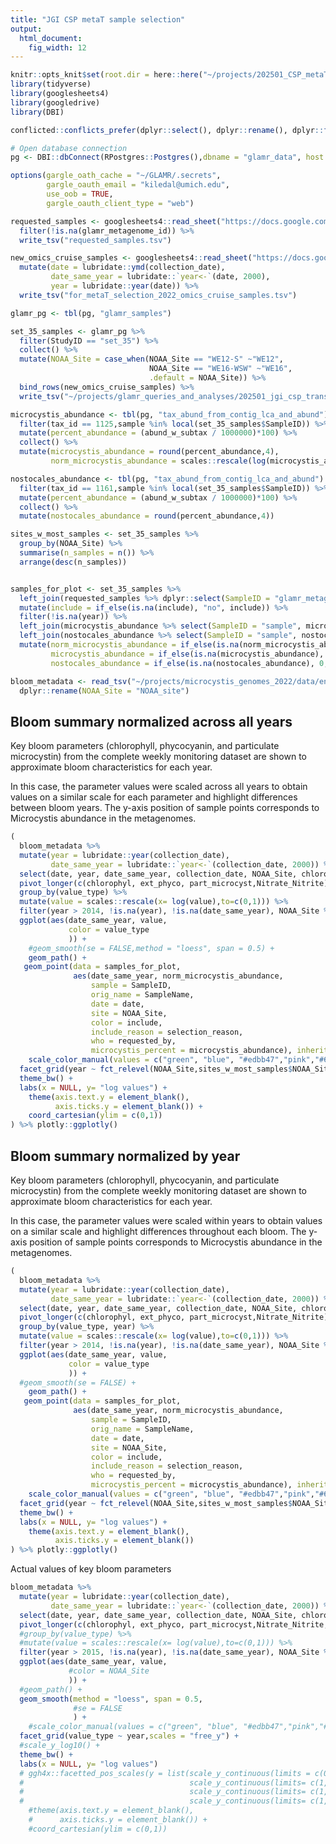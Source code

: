 ```yaml
---
title: "JGI CSP metaT sample selection"
output:
  html_document: 
    fig_width: 12
---
```



```r
knitr::opts_knit$set(root.dir = here::here("~/projects/202501_CSP_metaT_selection"))
library(tidyverse)
library(googlesheets4)
library(googledrive)
library(DBI)

conflicted::conflicts_prefer(dplyr::select(), dplyr::rename(), dplyr::filter(), dplyr::lag(),base::as.data.frame())

# Open database connection
pg <- DBI::dbConnect(RPostgres::Postgres(),dbname = "glamr_data", host = "cayman.earth.lsa.umich.edu", port = "5432", user = "glamr_admin", password = "glamr2023")
```


```r

options(gargle_oath_cache = "~/GLAMR/.secrets",
        gargle_oauth_email = "kiledal@umich.edu",
        use_oob = TRUE,
        gargle_oauth_client_type = "web")

requested_samples <- googlesheets4::read_sheet("https://docs.google.com/spreadsheets/d/1EEx7MrQ0Etqqmx0HNvP6We7u3MumdbKs7WQK743HxC8/edit?gid=1556500356#gid=1556500356",sheet = "metaT_requests",range = "A1:H1000") %>% 
  filter(!is.na(glamr_metagenome_id)) %>% 
  write_tsv("requested_samples.tsv")

new_omics_cruise_samples <- googlesheets4::read_sheet("https://docs.google.com/spreadsheets/d/1EEx7MrQ0Etqqmx0HNvP6We7u3MumdbKs7WQK743HxC8/edit?gid=1556500356#gid=1556500356",sheet = "for_metaT_selection_2022_omics_cruise_samples") %>%
  mutate(date = lubridate::ymd(collection_date),
         date_same_year = lubridate::`year<-`(date, 2000),
         year = lubridate::year(date)) %>% 
  write_tsv("for_metaT_selection_2022_omics_cruise_samples.tsv")
```

```r
glamr_pg <- tbl(pg, "glamr_samples")

set_35_samples <- glamr_pg %>% 
  filter(StudyID == "set_35") %>% 
  collect() %>% 
  mutate(NOAA_Site = case_when(NOAA_Site == "WE12-S" ~"WE12",
                               NOAA_Site == "WE16-WSW" ~"WE16",
                               .default = NOAA_Site)) %>% 
  bind_rows(new_omics_cruise_samples) %>% 
  write_tsv("~/projects/glamr_queries_and_analyses/202501_jgi_csp_transcriptomes/set_35_metagenomes.tsv")

microcystis_abundance <- tbl(pg, "tax_abund_from_contig_lca_and_abund") %>% 
  filter(tax_id == 1125,sample %in% local(set_35_samples$SampleID)) %>% 
  mutate(percent_abundance = (abund_w_subtax / 1000000)*100) %>% 
  collect() %>% 
  mutate(microcystis_abundance = round(percent_abundance,4),
         norm_microcystis_abundance = scales::rescale(log(microcystis_abundance),to=c(0,1)))

nostocales_abundance <- tbl(pg, "tax_abund_from_contig_lca_and_abund") %>% 
  filter(tax_id == 1161,sample %in% local(set_35_samples$SampleID)) %>% 
  mutate(percent_abundance = (abund_w_subtax / 1000000)*100) %>% 
  collect() %>% 
  mutate(nostocales_abundance = round(percent_abundance,4))

sites_w_most_samples <- set_35_samples %>% 
  group_by(NOAA_Site) %>% 
  summarise(n_samples = n()) %>% 
  arrange(desc(n_samples))


samples_for_plot <- set_35_samples %>% 
  left_join(requested_samples %>% dplyr::select(SampleID = "glamr_metagenome_id", selection_reason, include, requested_by, notes)) %>% 
  mutate(include = if_else(is.na(include), "no", include)) %>% 
  filter(!is.na(year)) %>% 
  left_join(microcystis_abundance %>% select(SampleID = "sample", microcystis_abundance, norm_microcystis_abundance)) %>% 
  left_join(nostocales_abundance %>% select(SampleID = "sample", nostocales_abundance)) %>% 
  mutate(norm_microcystis_abundance = if_else(is.na(norm_microcystis_abundance), 0, norm_microcystis_abundance),
         microcystis_abundance = if_else(is.na(microcystis_abundance), 0, microcystis_abundance),
         nostocales_abundance = if_else(is.na(nostocales_abundance), 0, nostocales_abundance))
```


```r
bloom_metadata <- read_tsv("~/projects/microcystis_genomes_2022/data/env_data/merged_env_data_GLAMR.tsv") %>% 
  dplyr::rename(NOAA_Site = "NOAA_site")
```

## Bloom summary normalized across all years
Key bloom parameters (chlorophyll, phycocyanin, and particulate microcystin) from the complete weekly monitoring dataset are shown to approximate bloom characteristics for each year. 

In this case, the parameter values were scaled across all years to obtain values on a similar scale for each parameter and highlight differences between bloom years. The y-axis position of sample points corresponds to Microcystis abundance in the metagenomes.
```r
(
  bloom_metadata %>% 
  mutate(year = lubridate::year(collection_date),
         date_same_year = lubridate::`year<-`(collection_date, 2000)) %>% 
  select(date, year, date_same_year, collection_date, NOAA_Site, chlorophyl, ext_phyco, part_microcyst,Nitrate_Nitrite) %>% 
  pivot_longer(c(chlorophyl, ext_phyco, part_microcyst,Nitrate_Nitrite), names_to = "value_type",values_to = "value") %>% 
  group_by(value_type) %>% 
  mutate(value = scales::rescale(x= log(value),to=c(0,1))) %>% 
  filter(year > 2014, !is.na(year), !is.na(date_same_year), NOAA_Site %in% samples_for_plot$NOAA_Site) %>% 
  ggplot(aes(date_same_year, value, 
             color = value_type
             )) +
    #geom_smooth(se = FALSE,method = "loess", span = 0.5) +
    geom_path() +
   geom_point(data = samples_for_plot,
              aes(date_same_year, norm_microcystis_abundance, 
                  sample = SampleID, 
                  orig_name = SampleName,
                  date = date, 
                  site = NOAA_Site, 
                  color = include, 
                  include_reason = selection_reason, 
                  who = requested_by, 
                  microcystis_percent = microcystis_abundance), inherit.aes = FALSE, size = 2.5) +
    scale_color_manual(values = c("green", "blue", "#edbb47","pink","#6c5a8f", "red", "#46874a")) + 
  facet_grid(year ~ fct_relevel(NOAA_Site,sites_w_most_samples$NOAA_Site),scales = "free_x") +
  theme_bw() +
  labs(x = NULL, y= "log values") +
    theme(axis.text.y = element_blank(),
          axis.ticks.y = element_blank()) +
    coord_cartesian(ylim = c(0,1))
) %>% plotly::ggplotly()
```


## Bloom summary normalized by year
Key bloom parameters (chlorophyll, phycocyanin, and particulate microcystin) from the complete weekly monitoring dataset are shown to approximate bloom characteristics for each year. 

In this case, the parameter values were scaled within years to obtain values on a similar scale and highlight differences throughout each bloom.  The y-axis position of sample points corresponds to Microcystis abundance in the metagenomes.
```r
(
  bloom_metadata %>% 
  mutate(year = lubridate::year(collection_date),
         date_same_year = lubridate::`year<-`(collection_date, 2000)) %>% 
  select(date, year, date_same_year, collection_date, NOAA_Site, chlorophyl, ext_phyco, part_microcyst,Nitrate_Nitrite) %>% 
  pivot_longer(c(chlorophyl, ext_phyco, part_microcyst,Nitrate_Nitrite), names_to = "value_type",values_to = "value") %>% 
  group_by(value_type, year) %>% 
  mutate(value = scales::rescale(x= log(value),to=c(0,1))) %>% 
  filter(year > 2014, !is.na(year), !is.na(date_same_year), NOAA_Site %in% samples_for_plot$NOAA_Site) %>% 
  ggplot(aes(date_same_year, value, 
             color = value_type
             )) +
  #geom_smooth(se = FALSE) +
    geom_path() +
   geom_point(data = samples_for_plot,
              aes(date_same_year, norm_microcystis_abundance, 
                  sample = SampleID, 
                  orig_name = SampleName,
                  date = date, 
                  site = NOAA_Site, 
                  color = include, 
                  include_reason = selection_reason, 
                  who = requested_by, 
                  microcystis_percent = microcystis_abundance), inherit.aes = FALSE, size = 2.5) +
    scale_color_manual(values = c("green", "blue", "#edbb47","pink","#6c5a8f", "red", "#46874a")) +
  facet_grid(year ~ fct_relevel(NOAA_Site,sites_w_most_samples$NOAA_Site),scales = "free_x") +
  theme_bw() +
  labs(x = NULL, y= "log values") +
    theme(axis.text.y = element_blank(),
          axis.ticks.y = element_blank())
) %>% plotly::ggplotly()
```


Actual values of key bloom parameters
```r
bloom_metadata %>% 
  mutate(year = lubridate::year(collection_date),
         date_same_year = lubridate::`year<-`(collection_date, 2000)) %>% 
  select(date, year, date_same_year, collection_date, NOAA_Site, chlorophyl, ext_phyco, part_microcyst,Nitrate_Nitrite,temp) %>% 
  pivot_longer(c(chlorophyl, ext_phyco, part_microcyst,Nitrate_Nitrite, temp), names_to = "value_type",values_to = "value") %>% 
  #group_by(value_type) %>% 
  #mutate(value = scales::rescale(x= log(value),to=c(0,1))) %>% 
  filter(year > 2015, !is.na(year), !is.na(date_same_year), NOAA_Site %in% samples_for_plot$NOAA_Site) %>% 
  ggplot(aes(date_same_year, value, 
             #color = NOAA_Site
             )) +
  #geom_path() +  
  geom_smooth(method = "loess", span = 0.5,
              #se = FALSE
              ) +
    #scale_color_manual(values = c("green", "blue", "#edbb47","pink","#6c5a8f", "red", "#46874a")) + 
  facet_grid(value_type ~ year,scales = "free_y") +
  #scale_y_log10() +
  theme_bw() +
  labs(x = NULL, y= "log values") 
  # ggh4x::facetted_pos_scales(y = list(scale_y_continuous(limits = c(0,200)),
  #                                     scale_y_continuous(limits= c(1,200)),
  #                                     scale_y_continuous(limits= c(1,10)),
  #                                     scale_y_continuous(limits= c(1,20))))
    #theme(axis.text.y = element_blank(),
    #      axis.ticks.y = element_blank()) +
    #coord_cartesian(ylim = c(0,1))
```






